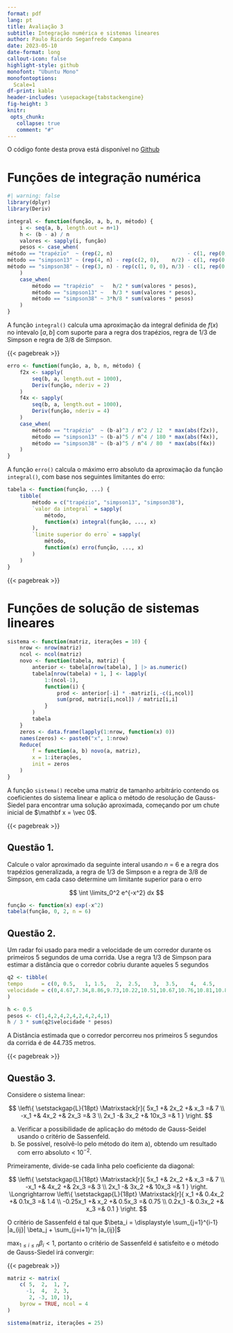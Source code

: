 ```yaml
---
format: pdf
lang: pt
title: Avaliação 3
subtitle: Integração numérica e sistemas lineares
author: Paulo Ricardo Seganfredo Campana
date: 2023-05-10
date-format: long
callout-icon: false
highlight-style: github
monofont: "Ubuntu Mono"
monofontoptions: 
  Scale=1
df-print: kable
header-includes: \usepackage{tabstackengine}
fig-height: 3
knitr: 
 opts_chunk: 
   collapse: true
   comment: "#"
---
```


::: hidden
\pagestyle{empty}
\thispagestyle{empty}
:::

O código fonte desta prova está disponível no [Github](https://github.com/PauloCampana/UFPB/blob/main/P4/numérico/prova3/prova3.qmd)

# Funções de integração numérica

```r
#| warning: false
library(dplyr)
library(Deriv)
```

```r
integral <- function(função, a, b, n, método) {
    i <- seq(a, b, length.out = n+1)
    h <- (b - a) / n
    valores <- sapply(i, função)
    pesos <- case_when(
método == "trapézio"  ~ (rep(2, n)                        - c(1, rep(0, n-1))) |> c(1),
método == "simpson13" ~ (rep(4, n) - rep(c(2, 0),    n/2) - c(1, rep(0, n-1))) |> c(1),
método == "simpson38" ~ (rep(3, n) - rep(c(1, 0, 0), n/3) - c(1, rep(0, n-1))) |> c(1)
    )
    case_when(
        método == "trapézio"  ~   h/2 * sum(valores * pesos),
        método == "simpson13" ~   h/3 * sum(valores * pesos),
        método == "simpson38" ~ 3*h/8 * sum(valores * pesos)
    )
}
```

A função `integral()` calcula uma aproximação da integral definida de $f(x)$ no intevalo $[a,b]$ com suporte para a regra dos trapézios, regra de 1/3 de Simpson e regra de 3/8 de Simpson.

{{< pagebreak >}}

```r
erro <- function(função, a, b, n, método) {
    f2x <- sapply(
        seq(b, a, length.out = 1000),
        Deriv(função, nderiv = 2)
    )
    f4x <- sapply(
        seq(b, a, length.out = 1000),
        Deriv(função, nderiv = 4)
    )
    case_when(
        método == "trapézio"  ~ (b-a)^3 / n^2 / 12  * max(abs(f2x)),
        método == "simpson13" ~ (b-a)^5 / n^4 / 180 * max(abs(f4x)),
        método == "simpson38" ~ (b-a)^5 / n^4 / 80  * max(abs(f4x))
    )
}
```

A função `erro()` calcula o máximo erro absoluto da aproximação da função `integral()`, com base nos seguintes limitantes do erro:

\begin{align*}
    \text{regra dos trapézios:}     \quad & |E| \leqslant \dfrac{(b - a)^3}{12 n^2} \max_{a \leqslant x \leqslant b} \left| f^{(2)}(x) \right| \\
    \text{regra de 1/3 de Simpson:} \quad & |E| \leqslant \dfrac{(b - a)^5}{180 n^4} \max_{a \leqslant x \leqslant b} \left| f^{(4)}(x) \right| \\
    \text{regra de 3/8 de Simpson:} \quad & |E| \leqslant \dfrac{(b - a)^5}{80 n^4} \max_{a \leqslant x \leqslant b} \left| f^{(4)}(x) \right| 
\end{align*}

```r
tabela <- function(função, ...) {
    tibble(
        método = c("trapézio", "simpson13", "simpson38"),
        `valor da integral` = sapply(
            método,
            function(x) integral(função, ..., x)
        ),
        `limite superior do erro` = sapply(
            método,
            function(x) erro(função, ..., x)
        )
    )
}
```

{{< pagebreak >}}

# Funções de solução de sistemas lineares

```r
sistema <- function(matriz, iterações = 10) {
    nrow <- nrow(matriz)
    ncol <- ncol(matriz)
    novo <- function(tabela, matriz) {
        anterior <- tabela[nrow(tabela), ] |> as.numeric()
        tabela[nrow(tabela) + 1, ] <- lapply(
            1:(ncol-1),
            function(i) {
                prod <- anterior[-i] * -matriz[i,-c(i,ncol)]
                sum(prod, matriz[i,ncol]) / matriz[i,i]
            }
        )
        tabela
    }
    zeros <- data.frame(lapply(1:nrow, function(x) 0))
    names(zeros) <- paste0("x", 1:nrow)
    Reduce(
        f = function(a, b) novo(a, matriz),
        x = 1:iterações,
        init = zeros
    )
}
```

A função `sistema()` recebe uma matriz de tamanho arbitrário contendo os coeficientes do sistema linear e aplica o método de resolução de Gauss-Siedel para encontrar uma solução aproximada, começando por um chute inicial de $\mathbf x = \vec 0$.

{{< pagebreak >}}

::: {.callout-important}

# **Questão 1.**
Calcule o valor aproximado da seguinte interal usando $n$ = 6 e a regra dos trapézios generalizada, a regra de 1/3 de Simpson e a regra de 3/8 de Simpson, em cada caso determine um limitante superior para o erro

$$
\int \limits_0^2 e^{-x^2} dx
$$

:::

```r
função <- function(x) exp(-x^2)
tabela(função, 0, 2, n = 6)
```

::: {.callout-important}

# **Questão 2.**
Um radar foi usado para medir a velocidade de um corredor durante os primeiros 5 segundos de uma corrida. Use a regra 1/3 de Simpson para estimar a distância que o corredor cobriu durante aqueles 5 segundos

```r
q2 <- tibble(
tempo      = c(0, 0.5,   1, 1.5,   2,  2.5,    3,  3.5,    4,  4.5,    5),
velocidade = c(0,4.67,7.34,8.86,9.73,10.22,10.51,10.67,10.76,10.81,10.81)
)
```

:::

```r
h <- 0.5
pesos <- c(1,4,2,4,2,4,2,4,2,4,1)
h / 3 * sum(q2$velocidade * pesos)
```

A Distância estimada que o corredor percorreu nos primeiros 5 segundos da corrida é de 44.735 metros.

{{< pagebreak >}}

::: {.callout-important}

# **Questão 3.**
Considere o sistema linear:

$$
\left\{
    \setstackgap{L}{18pt}
    \Matrixstack[r]{
        5x_1 +& 2x_2 +&   x_3 =& 7 \\
        -x_1 +& 4x_2 +&  2x_3 =& 3 \\
        2x_1 -& 3x_2 +& 10x_3 =& 1
    }
\right.
$$

a) Verificar a possibilidade de aplicação do método de Gauss-Seidel usando o critério de Sassenfeld.
b) Se possível, resolvê-lo pelo método do item a), obtendo um resultado com erro absoluto < $10^{-2}$.

:::

Primeiramente, divide-se cada linha pelo coeficiente da diagonal:

$$
\left\{
    \setstackgap{L}{18pt}
    \Matrixstack[r]{
        5x_1 +& 2x_2 +&   x_3 =& 7 \\
        -x_1 +& 4x_2 +&  2x_3 =& 3 \\
        2x_1 -& 3x_2 +& 10x_3 =& 1
    }
\right. \Longrightarrow
\left\{
    \setstackgap{L}{18pt}
    \Matrixstack[r]{
             x_1 +& 0.4x_2 +& 0.1x_3 =& 1.4 \\
        -0.25x_1 +&    x_2 +& 0.5x_3 =& 0.75 \\
          0.2x_1 -& 0.3x_2 +&    x_3 =& 0.1
    }
\right.
$$

O critério de Sassenfeld é tal que $\beta_i = \displaystyle \sum_{j=1}^{i-1} |a_{ij}| \beta_j + \sum_{j=i+1}^n |a_{ij}|$

\begin{align*}
    \beta_1 = |a_{11}| + |a_{12}| &= 0.4 + 0.1 = 0.5 \\
    \beta_2 = |a_{21}| \beta_1 + |a_{23}| &= 0.25 \times 0.5 + 0.5 = 0.625 \\
    \beta_3 = |a_{31}| \beta_1 + |a_{32}| \beta_2 &= 0.2 \times 0.5 + 0.3 \times 0.625 = 0.2875
\end{align*}

$\displaystyle \max_{1 \leqslant i \leqslant n} \beta_i < 1$, portanto o critério de Sassenfeld é satisfeito e o método de Gauss-Siedel irá convergir:

{{< pagebreak >}}

```r
matriz <- matrix(
    c( 5,  2,  1, 7,
      -1,  4,  2, 3,
       2, -3, 10, 1),
    byrow = TRUE, ncol = 4
)

sistema(matriz, iterações = 25)
```


